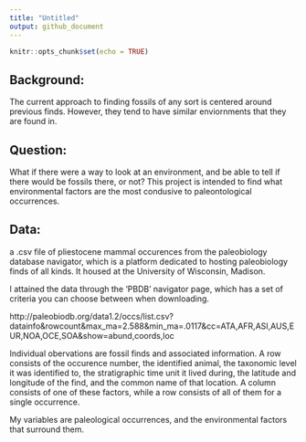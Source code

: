 ```yaml
---
title: "Untitled"
output: github_document
---
```


```r
knitr::opts_chunk$set(echo = TRUE)
```

## Background:

  The current approach to finding fossils of any sort is centered around previous finds. However, they tend to have similar enviornments that they are found in.

## Question:

  What if there were a way to look at an environment, and be able to tell if there would be fossils there, or not? This project is intended to find what environmental factors are the most condusive to paleontological occurrences.
  
## Data:

  a .csv file of pliestocene mammal occurences from the paleobiology database navigator, which is a platform dedicated to hosting paleobiology finds of all kinds. It housed at the University of Wisconsin, Madison.
  
  I attained the data through the 'PBDB' navigator page, which has a set of criteria you can choose between when downloading.
  
  http://paleobiodb.org/data1.2/occs/list.csv?datainfo&rowcount&max_ma=2.588&min_ma=.0117&cc=ATA,AFR,ASI,AUS,EUR,NOA,OCE,SOA&show=abund,coords,loc
  
  Individual obervations are fossil finds and associated information. A row consists of the occurence number, the identified animal, the taxonomic level it was identified to, the stratigraphic time unit it lived during, the latitude and longitude of the find, and the common name of that location. A column consists of one of these factors, while a row consists of all of them for a single occurrence.
  
  My variables are paleological occurrences, and the environmental factors that surround them.